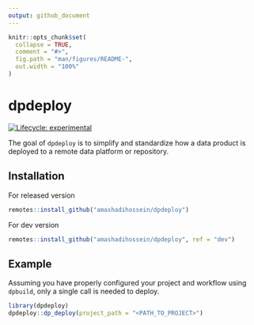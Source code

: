 ```yaml
---
output: github_document
---
```


<!-- README.md is generated from README.Rmd. Please edit that file -->

```r
knitr::opts_chunk$set(
  collapse = TRUE,
  comment = "#>",
  fig.path = "man/figures/README-",
  out.width = "100%"
)
```

# dpdeploy

<!-- badges: start -->
[![Lifecycle: experimental](https://img.shields.io/badge/lifecycle-experimental-orange.svg)](https://lifecycle.r-lib.org/articles/stages.html#experimental)
<!-- badges: end -->

The goal of `dpdeploy` is to simplify and standardize how a data product is 
deployed to a remote data platform or repository.

## Installation

For released version

```r
remotes::install_github("amashadihossein/dpdeploy")
```

For dev version 

```r
remotes::install_github("amashadihossein/dpdeploy", ref = "dev")
```


## Example

Assuming you have properly configured your project and workflow using `dpbuild`,
 only a single call is needed to deploy.

```r
library(dpdeploy)
dpdeploy::dp_deploy(project_path = "<PATH_TO_PROJECT>")
```
